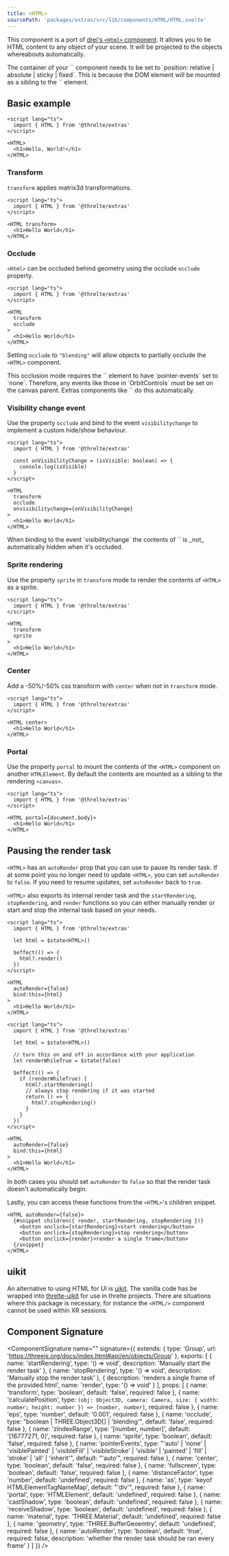 ```yaml
---
title: <HTML>
sourcePath: 'packages/extras/src/lib/components/HTML/HTML.svelte'
---
```


This component is a port of [drei's `<Html>`
component](https://github.com/pmndrs/drei#html). It allows you to tie HTML
content to any object of your scene. It will be projected to the objects
whereabouts automatically.

<Tip type="warning">
	The container of your `<Canvas>` component needs to be set to `position:
	relative | absolute | sticky | fixed`. This is because the DOM element will
	be mounted as a sibling to the `<canvas>` element.
</Tip>

<Example path="extras/html/basic" />

## Basic example

```svelte
<script lang="ts">
  import { HTML } from '@threlte/extras'
</script>

<HTML>
  <h1>Hello, World!</h1>
</HTML>
```

### Transform

`transform` applies matrix3d transformations.

```svelte
<script lang="ts">
  import { HTML } from '@threlte/extras'
</script>

<HTML transform>
  <h1>Hello World</h1>
</HTML>
```

### Occlude

`<Html>` can be occluded behind geometry using the occlude `occlude` property.

```svelte
<script lang="ts">
  import { HTML } from '@threlte/extras'
</script>

<HTML
  transform
  occlude
>
  <h1>Hello World</h1>
</HTML>
```

Setting `occlude` to `"blending"` will allow objects to partially occlude the
`<HTML>` component.

<Tip type="warning">
	This occlusion mode requires the `<canvas>` element to have `pointer-events`
	set to `none`. Therefore, any events like those in `OrbitControls` must be
	set on the canvas parent. Extras components like `<OrbitControls>` do this
	automatically.
</Tip>

<Example path="extras/html/phone" />

### Visibility change event

Use the property `occlude` and bind to the event `visibilitychange` to
implement a custom hide/show behaviour.

```svelte
<script lang="ts">
  import { HTML } from '@threlte/extras'

  const onVisibilityChange = (isVisible: boolean) => {
    console.log(isVisible)
  }
</script>

<HTML
  transform
  occlude
  onvisibilitychange={onVisibilityChange}
>
  <h1>Hello World</h1>
</HTML>
```

<Tip type="info">
	When binding to the event `visibilitychange` the contents of `<HTML>` is
	_not_ automatically hidden when it's occluded.
</Tip>

### Sprite rendering

Use the property `sprite` in `transform` mode to render the contents of
`<HTML>` as a sprite.

```svelte
<script lang="ts">
  import { HTML } from '@threlte/extras'
</script>

<HTML
  transform
  sprite
>
  <h1>Hello World</h1>
</HTML>
```

### Center

Add a -50%/-50% css transform with `center` when _not_ in `transform` mode.

```svelte
<script lang="ts">
  import { HTML } from '@threlte/extras'
</script>

<HTML center>
  <h1>Hello World</h1>
</HTML>
```

### Portal

Use the property `portal` to mount the contents of the `<HTML>` component on
another `HTMLElement`. By default the contents are mounted as a sibling to the
rendering `<canvas>`.

```svelte
<script lang="ts">
  import { HTML } from '@threlte/extras'
</script>

<HTML portal={document.body}>
  <h1>Hello World</h1>
</HTML>
```

## Pausing the render task

`<HTML>` has an `autoRender` prop that you can use to pause its
render task. If at some point you no longer need to update `<HTML>`,
you can set `autoRender` to `false`. If you need to resume updates,
set `autoRender` back to `true`.

`<HTML>` also exports its internal render task and the `startRendering`,
`stopRendering`, and `render` functions so you can either manually render
or start and stop the internal task based on your needs.

```svelte title="manually-rendering.svelte"
<script lang="ts">
  import { HTML } from '@threlte/extras'

  let html = $state<HTML>()

  $effect(() => {
    html?.render()
  })
</script>

<HTML
  autoRender={false}
  bind:this={html}
>
  <h1>Hello World</h1>
</HTML>
```

```svelte title="toggle-rendering.svelte"
<script lang="ts">
  import { HTML } from '@threlte/extras'

  let html = $state<HTML>()

  // turn this on and off in accordance with your application
  let renderWhileTrue = $state(false)

  $effect(() => {
    if (renderWhileTrue) {
      html?.startRendering()
      // always stop rendering if it was started
      return () => {
        html?.stopRendering()
      }
    }
  })
</script>

<HTML
  autoRender={false}
  bind:this={html}
>
  <h1>Hello World</h1>
</HTML>
```

In both cases you should set `autoRender` to `false` so that the render task
doesn't automatically begin.

Lastly, you can access these functions from the `<HTML>`'s children snippet.

```svelte
<HTML autoRender={false}>
  {#snippet children({ render, startRendering, stopRendering })}
    <button onclick={startRendering}>start rendering</button>
    <button onclick={stopRendering}>stop rendering</button>
    <button onclick={render}>render a single frame</button>
  {/snippet}
</HTML>
```

## uikit

An alternative to using HTML for UI is
[uikit](https://pmndrs.github.io/uikit/docs/getting-started/vanilla). The
vanilla code has be wrapped into
[threlte-uikit](https://github.com/threlte/threlte-uikit) for use in
threlte projects. There are situations where this package is necessary, for
instance the `<HTML/>` component cannot be used within XR sessions.

## Component Signature

<ComponentSignature
  name="<HTML>"
  signature={{
    extends: { type: 'Group', url: 'https://threejs.org/docs/index.html#api/en/objects/Group' },
    exports: [
      {
        name: 'startRendering',
        type: '() => void',
        description: 'Manually start the render task'
      },
      { name: 'stopRendering', type: '() => void', description: 'Manually stop the render task' },
      {
        description: 'renders a single frame of the provided html',
        name: 'render',
        type: '() => void'
      }
    ],
    props: [
      { name: 'transform', type: 'boolean', default: 'false', required: false },
      {
        name: 'calculatePosition',
        type: `(obj: Object3D, camera: Camera, size: { width: number; height: number }) => [number, number]`,
        required: false
      },
      { name: 'eps', type: 'number', default: '0.001', required: false },
      {
        name: 'occlude',
        type: "boolean | THREE.Object3D[] | 'blending'",
        default: 'false',
        required: false
      },
      {
        name: 'zIndexRange',
        type: '[number, number]',
        default: '[16777271, 0]',
        required: false
      },
      { name: 'sprite', type: 'boolean', default: 'false', required: false },
      {
        name: 'pointerEvents',
        type: "'auto' | 'none' | 'visiblePainted' | 'visibleFill' | 'visibleStroke' | 'visible' | 'painted' | 'fill' | 'stroke' | 'all' | 'inherit'",
        default: "'auto'",
        required: false
      },
      { name: 'center', type: 'boolean', default: 'false', required: false },
      { name: 'fullscreen', type: 'boolean', default: 'false', required: false },
      { name: 'distanceFactor', type: 'number', default: 'undefined', required: false },
      { name: 'as', type: 'keyof HTMLElementTagNameMap', default: "'div'", required: false },
      { name: 'portal', type: 'HTMLElement', default: 'undefined', required: false },
      { name: 'castShadow', type: 'boolean', default: 'undefined', required: false },
      { name: 'receiveShadow', type: 'boolean', default: 'undefined', required: false },
      { name: 'material', type: 'THREE.Material', default: 'undefined', required: false },
      { name: 'geometry', type: 'THREE.BufferGeoemtry', default: 'undefined', required: false },
      {
        name: 'autoRender',
        type: 'boolean',
        default: 'true',
        required: false,
        description: 'whether the render task should be ran every frame'
      }
    ]
  }}
/>
